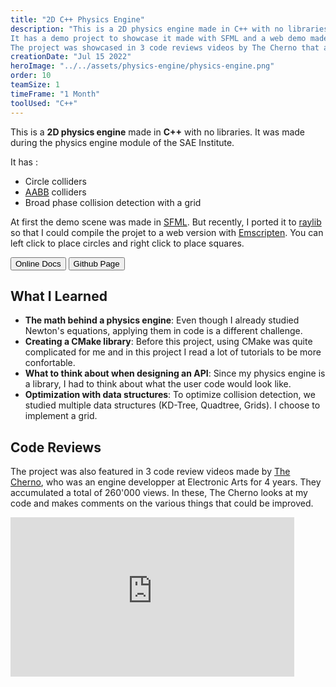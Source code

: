 ```yaml
---
title: "2D C++ Physics Engine"
description: "This is a 2D physics engine made in C++ with no libraries. 
It has a demo project to showcase it made with SFML and a web demo made with Raylib. 
The project was showcased in 3 code reviews videos by The Cherno that accumulated a total of 261'000 views."
creationDate: "Jul 15 2022"
heroImage: "../../assets/physics-engine/physics-engine.png"
order: 10
teamSize: 1
timeFrame: "1 Month"
toolUsed: "C++"
---
```



This is a **2D physics engine** made in **C++** with no libraries.
It was made during the physics engine module of the SAE Institute.

It has :

-   Circle colliders
-   [AABB](https://en.wikipedia.org/wiki/Minimum_bounding_box#Axis-aligned_minimum_bounding_box) colliders
-   Broad phase collision detection with a grid

At first the demo scene was made in [SFML](https://www.sfml-dev.org/).
But recently, I ported it to [raylib](https://www.raylib.com/) so that I
could compile the projet to a web version with [Emscripten](https://emscripten.org/).
You can left click to place circles and right click to place squares.

<div class="flex" style="margin-bottom: 1em;">
	<Button href="https://stowy-physics-engine.readthedocs.io/en/latest/index.html">
		Online Docs
	</Button>
	<Button href="https://github.com/St0wy/StowyPhysicsEngine">
		Github Page
	</Button>
</div>


<PhysicsEngineDemo />

## What I Learned

-   **The math behind a physics engine**: Even though I already studied Newton's equations, applying them in code is a different challenge.
-   **Creating a CMake library**: Before this project, using CMake was quite complicated for me and in this project I read a lot of tutorials to be more confortable.
-   **What to think about when designing an API**: Since my physics engine is a library, I had to think about what the user code would look like.
-   **Optimization with data structures**: To optimize collision detection, we studied multiple data structures (KD-Tree, Quadtree, Grids). I choose to implement a grid.

## Code Reviews

The project was also featured in 3 code review videos made by [The Cherno](https://www.youtube.com/@TheCherno),
who was an engine developper at Electronic Arts for 4 years.
They accumulated a total of 260'000 views.
In these, The Cherno looks at my code and makes comments on the various things that could be improved.

<div class="grid place-items-center">
	<iframe
		style="overflow:hidden;width:90%;aspect-ratio:16/9"
		src="https://www.youtube-nocookie.com/embed/eNSkYAzC_ew"
		title="YouTube video player"
		frameborder="0"
		allow="accelerometer; autoplay; clipboard-write; encrypted-media; gyroscope; picture-in-picture; web-share"
		allowfullscreen
	/>
</div>

<div class="grid place-items-center">
	<iframe
		style="overflow:hidden;width:90%;aspect-ratio:16/9"
		src="https://www.youtube-nocookie.com/embed/0AFKxekpbUM"
		title="YouTube video player"
		frameborder="0"
		allow="accelerometer; autoplay; clipboard-write; encrypted-media; gyroscope; picture-in-picture; web-share"
		allowfullscreen
	/>
</div>

<div class="grid place-items-center">
	<iframe
		style="overflow:hidden;width:90%;aspect-ratio:16/9"
		src="https://www.youtube-nocookie.com/embed/o1qs-KqJlzI"
		title="YouTube video player"
		frameborder="0"
		allow="accelerometer; autoplay; clipboard-write; encrypted-media; gyroscope; picture-in-picture; web-share"
		allowfullscreen
	/>
</div>

